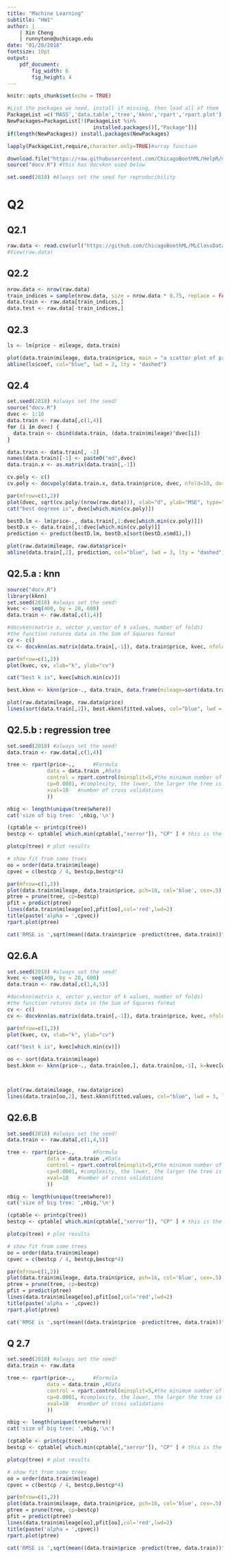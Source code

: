 ```yaml
---
title: "Machine Learning"
subtitle: "HW1"
author: |
    | Xin Cheng
    | runnytone@uchicago.edu
date: "01/20/2018"
fontsize: 10pt
output: 
    pdf_document:
        fig_width: 6
        fig_height: 4
---
```


```r
knitr::opts_chunk$set(echo = TRUE)
```

```r
#List the packages we need, install if missing, then load all of them
PackageList =c('MASS','data.table','tree','kknn','rpart','rpart.plot') 
NewPackages=PackageList[!(PackageList %in% 
                            installed.packages()[,"Package"])]
if(length(NewPackages)) install.packages(NewPackages)

lapply(PackageList,require,character.only=TRUE)#array function

download.file("https://raw.githubusercontent.com/ChicagoBoothML/HelpR/master/docv.R", "docv.R")
source("docv.R") #this has docvknn used below

set.seed(2018) #Always set the seed for reproducibility
```
# Q2
## Q2.1
```r
raw.data <- read.csv(url("https://github.com/ChicagoBoothML/MLClassData/raw/master/UsedCars/UsedCars.csv"))
#View(raw.data)
```

## Q2.2
```r
nrow.data <- nrow(raw.data)
train_indices = sample(nrow.data, size = nrow.data * 0.75, replace = FALSE)
data.train <- raw.data[train_indices,]
data.test <- raw.data[-train_indices,]
```

## Q2.3

```r
ls <- lm(price ~ mileage, data.train)

plot(data.train$mileage, data.train$price, main = "a scatter plot of price vs mileage", xlab = "mileage", ylab = "price")+
abline(ls$coef, col="blue", lwd = 2, lty = "dashed")
```
## Q2.4
```r
set.seed(2018) #always set the seed! 
source("docv.R")
dvec <- 1:10
data.train <- raw.data[,c(1,4)]
for (i in dvec) {
  data.train <- cbind(data.train, (data.train$mileage)^dvec[i])
}

data.train <- data.train[, -2]
names(data.train)[-1] <- paste0("md",dvec)
data.train.x <- as.matrix(data.train[,-1])

cv.poly <- c()
cv.poly <- docvpoly(data.train.x, data.train$price, dvec, nfold=10, doran=TRUE, verbose=TRUE)

par(mfrow=c(1,2))
plot(dvec, sqrt(cv.poly/(nrow(raw.data))), xlab="d", ylab="MSE", type="l")
cat("best degreee is", dvec[which.min(cv.poly)])

bestD.lm <- lm(price~., data.train[,1:dvec[which.min(cv.poly)]])
bestD.x <- data.train[,1:dvec[which.min(cv.poly)]]
prediction <- predict(bestD.lm, bestD.x[sort(bestD.x$md1),])

plot(raw.data$mileage, raw.data$price)+
abline(data.train[,2], prediction, col="blue", lwd = 3, lty = "dashed")
```

## Q2.5.a : knn
```r
source("docv.R")
library(kknn)
set.seed(2018) #always set the seed! 
kvec <- seq(400, by = 20, 600)
data.train <- raw.data[,c(1,4)]

#docvknn(matrix x, vector y,vector of k values, number of folds)
#the function returns data in the Sum of Squares format
cv <- c()
cv <- docvknn(as.matrix(data.train[,-1]), data.train$price, kvec, nfold=10)

par(mfrow=c(1,2))
plot(kvec, cv, xlab="k", ylab="cv")

cat("best k is", kvec[which.min(cv)])

best.kknn <- kknn(price~., data.train, data.frame(mileage=sort(data.train$mileage)), k=kvec[which.min(cv)], kernel = "rectangular")

plot(raw.data$mileage, raw.data$price)
lines(sort(data.train[,2]), best.kknn$fitted.values, col="blue", lwd = 3, lty = "dashed")

```

## Q2.5.b : regression tree
```r
set.seed(2018) #always set the seed! 
data.train <- raw.data[,c(1,4)]

tree <- rpart(price~.,      #Formula
             data = data.train ,#Data
             control = rpart.control(minsplit=5,#the minimum number of observations that must exist in a node for split attempt 
             cp=0.0001, #complexity, the lower, the larger the tree is 
             xval=10   #number of cross validations
             ))

nbig <- length(unique(tree$where)) 
cat('size of big tree: ',nbig,'\n')

(cptable <- printcp(tree))
bestcp <- cptable[ which.min(cptable[,"xerror"]), "CP" ] # this is the optimal cp parameter

plotcp(tree) # plot results

# show fit from some trees
oo = order(data.train$mileage)
cpvec = c(bestcp / 4, bestcp,bestcp*4)

par(mfrow=c(1,2))
plot(data.train$mileage, data.train$price, pch=16, col='blue', cex=.5)
ptree = prune(tree, cp=bestcp)
pfit = predict(ptree)
lines(data.train$mileage[oo],pfit[oo],col='red',lwd=2)
title(paste('alpha = ',cpvec))
rpart.plot(ptree)

cat('RMSE is ',sqrt(mean((data.train$price -predict(tree, data.train))^2)),'\n')
```

## Q2.6.A
```r
set.seed(2018) #always set the seed! 
kvec <- seq(400, by = 20, 600)
data.train <- raw.data[,c(1,4,5)]

#docvknn(matrix x, vector y,vector of k values, number of folds)
#the function returns data in the Sum of Squares format
cv <- c()
cv <- docvknn(as.matrix(data.train[,-1]), data.train$price, kvec, nfold=10)

par(mfrow=c(1,2))
plot(kvec, cv, xlab="k", ylab="cv")

cat("best k is", kvec[which.min(cv)])

oo <- sort(data.train$mileage)
best.kknn <- kknn(price~., data.train[oo,], data.train[oo,-1], k=kvec[which.min(cv)], kernel = "rectangular")



plot(raw.data$mileage, raw.data$price)
lines(data.train[oo,2], best.kknn$fitted.values, col="blue", lwd = 3, lty = "dashed")
```

## Q2.6.B
```r
set.seed(2018) #always set the seed! 
data.train <- raw.data[,c(1,4,5)]

tree <- rpart(price~.,      #Formula
             data = data.train ,#Data
             control = rpart.control(minsplit=5,#the minimum number of observations that must exist in a node for split attempt 
             cp=0.0001, #complexity, the lower, the larger the tree is 
             xval=10   #number of cross validations
             ))

nbig <- length(unique(tree$where)) 
cat('size of big tree: ',nbig,'\n')

(cptable <- printcp(tree))
bestcp <- cptable[ which.min(cptable[,"xerror"]), "CP" ] # this is the optimal cp parameter

plotcp(tree) # plot results

# show fit from some trees
oo = order(data.train$mileage)
cpvec = c(bestcp / 4, bestcp,bestcp*4)

par(mfrow=c(1,2))
plot(data.train$mileage, data.train$price, pch=16, col='blue', cex=.5)
ptree = prune(tree, cp=bestcp)
pfit = predict(ptree)
lines(data.train$mileage[oo],pfit[oo],col='red',lwd=2)
title(paste('alpha = ',cpvec))
rpart.plot(ptree)

cat('RMSE is ',sqrt(mean((data.train$price -predict(tree, data.train))^2)),'\n')
```

## Q 2.7
```r
set.seed(2018) #always set the seed! 
data.train <- raw.data

tree <- rpart(price~.,      #Formula
             data = data.train ,#Data
             control = rpart.control(minsplit=5,#the minimum number of observations that must exist in a node for split attempt 
             cp=0.0001, #complexity, the lower, the larger the tree is 
             xval=10   #number of cross validations
             ))

nbig <- length(unique(tree$where)) 
cat('size of big tree: ',nbig,'\n')

(cptable <- printcp(tree))
bestcp <- cptable[ which.min(cptable[,"xerror"]), "CP" ] # this is the optimal cp parameter

plotcp(tree) # plot results

# show fit from some trees
oo = order(data.train$mileage)
cpvec = c(bestcp / 4, bestcp,bestcp*4)

par(mfrow=c(1,2))
plot(data.train$mileage, data.train$price, pch=16, col='blue', cex=.5)
ptree = prune(tree, cp=bestcp)
pfit = predict(ptree)
lines(data.train$mileage[oo],pfit[oo],col='red',lwd=2)
title(paste('alpha = ',cpvec))
rpart.plot(ptree)

cat('RMSE is ',sqrt(mean((data.train$price -predict(tree, data.train))^2)),'\n')
```


